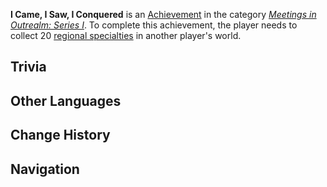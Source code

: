 {{Achievement Infobox
|title        = I Came, I Saw, I Conquered
|id           = 86005
|order id     = 9005
|category     = Meetings in Outrealm: Series I
|description  = Collect 20 [[Local Specialty|regional specialties]] in another player's world.
|requirements = 
|primogems    = 10
|tracking     = Tracks the total amount.
|topic        = Co-Op Mode
|set          = I Came, I Saw, I Conquered
|tier         = 2
|tiers_total  = 3
|tier1        = I Came, I Saw, I Conquered (Tier 1)
|tier2        = I Came, I Saw, I Conquered (Tier 2)
|tier3        = I Came, I Saw, I Conquered (Tier 3)
|prev         = I Came, I Saw, I Conquered (Tier 1)
|next         = I Came, I Saw, I Conquered (Tier 3)
}}
'''I Came, I Saw, I Conquered''' is an [[Achievement]] in the category ''[[Meetings in Outrealm: Series I]]''. To complete this achievement, the player needs to collect 20 [[Local Specialty|regional specialties]] in another player's world.

==Trivia==
{{Transclude|I Came, I Saw, I Conquered|Trivia}}
<!--
==Video Guides==
{{EVT
|video1   = 
|caption1 = 
}}
-->

==Other Languages==
{{Transclude|I Came, I Saw, I Conquered|Other Languages}}

==Change History==
{{Change History|1.0}}
<!--
==References==
{{Reflist}}
-->
==Navigation==
{{Achievement Navbox|Meetings in Outrealm: Series I}}